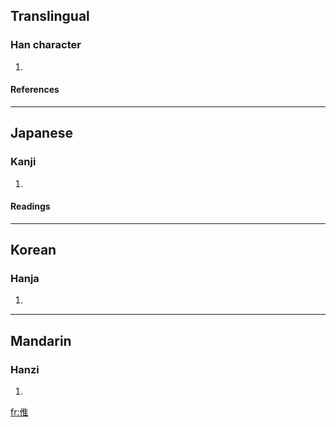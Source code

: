 ==Translingual==
===Han character===
{{Han char|rn=9|rad=人|as=08|sn=10|four=2021<sub>4</sub>|canj=人人土 (OOG), X人人土 (XOOG)}}
# {{defn|Han}}
====References====
{{Han ref|kx=0108.110|dkj=00782|dj=0231.010|hdz=10180.010|uh=5020|ud=20512|bh=D0D8|bd=53464}}
----
==Japanese==
===Kanji===
{{ja-kanji|grade=|rs=人08}}
# {{defn|Japanese}}
====Readings====
{{ja-readings|on=[[き]] (ki)|kun=[[みにくい]] (minikui)}}
----
==Korean==
===Hanja===
{{ko-hanja|hangeul=휴|rv=hyu|mr=hyu}}
# {{defn|Korean}}
----
==Mandarin==
===Hanzi===
{{cmn-hanzi|pin=[[suī]] (sui1)|wg=sui<sup>1</sup>}}
# {{defn|Mandarin}}

[[fr:倠]]
